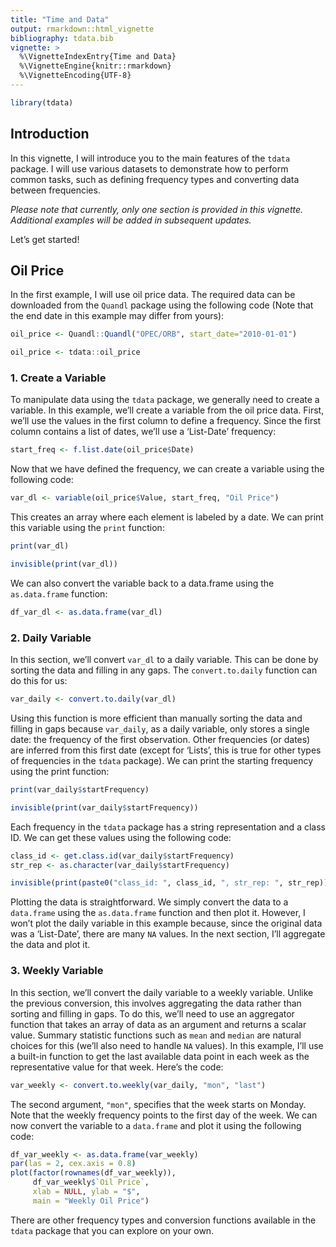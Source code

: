 ```yaml
---
title: "Time and Data"
output: rmarkdown::html_vignette
bibliography: tdata.bib
vignette: >
  %\VignetteIndexEntry{Time and Data}
  %\VignetteEngine{knitr::rmarkdown}
  %\VignetteEncoding{UTF-8}
---
```



```r
library(tdata)
```

## Introduction
In this vignette, I will introduce you to the main features of the `tdata` package. I will use various datasets to demonstrate how to perform common tasks, such as defining frequency types and converting data between frequencies.

_Please note that currently, only one section is provided in this vignette. Additional examples will be added in subsequent updates._

Let’s get started!

## Oil Price 
In the first example, I will use oil price data. The required data can be downloaded from the `Quandl` package using the following code (Note that the end date in this example may differ from yours):

```R
oil_price <- Quandl::Quandl("OPEC/ORB", start_date="2010-01-01")
```
```R
oil_price <- tdata::oil_price
```


### 1. Create a Variable
To manipulate data using the `tdata` package, we generally need to create a variable. In this example, we’ll create a variable from the oil price data. First, we’ll use the values in the first column to define a frequency. Since the first column contains a list of dates, we’ll use a ‘List-Date’ frequency:

```R
start_freq <- f.list.date(oil_price$Date)
```

Now that we have defined the frequency, we can create a variable using the following code:

```R
var_dl <- variable(oil_price$Value, start_freq, "Oil Price")
```

This creates an array where each element is labeled by a date. We can print this variable using the `print` function:

```R
print(var_dl)
```
```R
invisible(print(var_dl))
```

We can also convert the variable back to a data.frame using the `as.data.frame` function:

```R
df_var_dl <- as.data.frame(var_dl)
```

### 2. Daily Variable

In this section, we’ll convert `var_dl` to a daily variable. This can be done by sorting the data and filling in any gaps. The `convert.to.daily` function can do this for us:

```R
var_daily <- convert.to.daily(var_dl)
```

Using this function is more efficient than manually sorting the data and filling in gaps because `var_daily`, as a daily variable, only stores a single date: the frequency of the first observation. Other frequencies (or dates) are inferred from this first date (except for ‘Lists’, this is true for other types of frequencies in the `tdata` package). We can print the starting frequency using the print function:

```R
print(var_daily$startFrequency)
```
```R
invisible(print(var_daily$startFrequency))
```

Each frequency in the `tdata` package has a string representation and a class ID. We can get these values using the following code:


```R
class_id <- get.class.id(var_daily$startFrequency)
str_rep <- as.character(var_daily$startFrequency)
```
```R
invisible(print(paste0("class_id: ", class_id, ", str_rep: ", str_rep)))
```

Plotting the data is straightforward. We simply convert the data to a `data.frame` using the `as.data.frame` function and then plot it. However, I won’t plot the daily variable in this example because, since the original data was a ‘List-Date’, there are many `NA` values. In the next section, I’ll aggregate the data and plot it.

### 3. Weekly Variable
In this section, we’ll convert the daily variable to a weekly variable. Unlike the previous conversion, this involves aggregating the data rather than sorting and filling in gaps. To do this, we’ll need to use an aggregator function that takes an array of data as an argument and returns a scalar value. Summary statistic functions such as `mean` and `median` are natural choices for this (we’ll also need to handle `NA` values). In this example, I’ll use a built-in function to get the last available data point in each week as the representative value for that week. Here’s the code:

```R
var_weekly <- convert.to.weekly(var_daily, "mon", "last")
```

The second argument, `"mon"`, specifies that the week starts on Monday. Note that the weekly frequency points to the first day of the week. We can now convert the variable to a `data.frame` and plot it using the following code:


```R
df_var_weekly <- as.data.frame(var_weekly)
par(las = 2, cex.axis = 0.8)
plot(factor(rownames(df_var_weekly)), 
     df_var_weekly$`Oil Price`, 
     xlab = NULL, ylab = "$", 
     main = "Weekly Oil Price")
```

There are other frequency types and conversion functions available in the `tdata` package that you can explore on your own.





